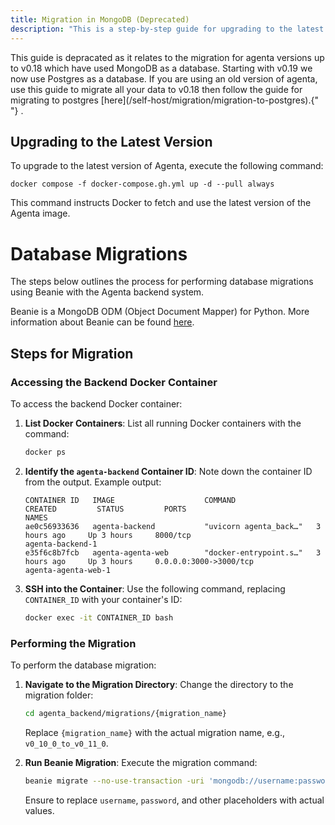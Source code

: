 ```yaml
---
title: Migration in MongoDB (Deprecated)
description: "This is a step-by-step guide for upgrading to the latest version of Agenta"
---
```


<Warning>
  This guide is depracated as it relates to the migration for agenta versions up
  to v0.18 which have used MongoDB as a database. Starting with v0.19 we now use
  Postgres as a database. If you are using an old version of agenta, use this
  guide to migrate all your data to v0.18 then follow the guide for migrating to
  postgres [here](/self-host/migration/migration-to-postgres).{" "}
</Warning>
.

## Upgrading to the Latest Version

To upgrade to the latest version of Agenta, execute the following command:

```
docker compose -f docker-compose.gh.yml up -d --pull always
```

This command instructs Docker to fetch and use the latest version of the Agenta image.

# Database Migrations

The steps below outlines the process for performing database migrations using Beanie with the Agenta backend system.

Beanie is a MongoDB ODM (Object Document Mapper) for Python. More information about Beanie can be found [here](https://github.com/roman-right/beanie).

## Steps for Migration

### Accessing the Backend Docker Container

To access the backend Docker container:

1. **List Docker Containers**: List all running Docker containers with the command:

   ```bash
   docker ps
   ```

2. **Identify the `agenta-backend` Container ID**: Note down the container ID from the output. Example output:

   ```
   CONTAINER ID   IMAGE                    COMMAND                  CREATED         STATUS         PORTS                                      NAMES
   ae0c56933636   agenta-backend           "uvicorn agenta_back…"   3 hours ago     Up 3 hours     8000/tcp                                   agenta-backend-1
   e35f6c8b7fcb   agenta-agenta-web        "docker-entrypoint.s…"   3 hours ago     Up 3 hours     0.0.0.0:3000->3000/tcp                     agenta-agenta-web-1
   ```

3. **SSH into the Container**: Use the following command, replacing `CONTAINER_ID` with your container's ID:

   ```bash
   docker exec -it CONTAINER_ID bash
   ```

### Performing the Migration

To perform the database migration:

1. **Navigate to the Migration Directory**: Change the directory to the migration folder:

   ```sh
   cd agenta_backend/migrations/{migration_name}
   ```

   Replace `{migration_name}` with the actual migration name, e.g., `v0_10_0_to_v0_11_0`.

2. **Run Beanie Migration**: Execute the migration command:

   ```sh
   beanie migrate --no-use-transaction -uri 'mongodb://username:password@mongo' -db 'agenta_v2' -p .
   ```

   Ensure to replace `username`, `password`, and other placeholders with actual values.
